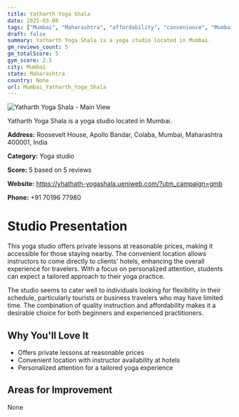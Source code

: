 ```yaml
---
title: Yatharth Yoga Shala
date: 2025-03-08
tags: ["Mumbai", "Maharashtra", "affordability", "convenience", "Mumbai"]  
draft: false
summary: Yatharth Yoga Shala is a yoga studio located in Mumbai.
gm_reviews_count: 5
gm_totalScore: 5
gym_score: 2.5
city: Mumbai
state: Maharashtra
country: None
url: Mumbai_Yatharth_Yoga_Shala
---
```


<div className="aspect-[16/9] relative my-8">
  <img 
    src="https://streetviewpixels-pa.googleapis.com/v1/thumbnail?panoid=wINX61W0ZSl4KKgsi4cXew&cb_client=search.gws-prod.gps&w=408&h=240&yaw=298.63666&pitch=0&thumbfov=100"
    alt="Yatharth Yoga Shala - Main View"
    className="object-cover absolute inset-0 w-full h-full rounded-lg"
  />
</div>

Yatharth Yoga Shala is a yoga studio located in Mumbai.

**Address:** Roosevelt House, Apollo Bandar, Colaba, Mumbai, Maharashtra 400001, India

**Category:** Yoga studio

**Score:** 5 based on 5 reviews

**Website:** https://yhathath-yogashala.ueniweb.com/?utm_campaign=gmb

**Phone:** +91 70196 77980

# Studio Presentation

This yoga studio offers private lessons at reasonable prices, making it accessible for those staying nearby. The convenient location allows instructors to come directly to clients' hotels, enhancing the overall experience for travelers. With a focus on personalized attention, students can expect a tailored approach to their yoga practice.

The studio seems to cater well to individuals looking for flexibility in their schedule, particularly tourists or business travelers who may have limited time. The combination of quality instruction and affordability makes it a desirable choice for both beginners and experienced practitioners.

## Why You'll Love It

- Offers private lessons at reasonable prices
- Convenient location with instructor availability at hotels
- Personalized attention for a tailored yoga experience

## Areas for Improvement

None

<div className="grid grid-cols-1 xl:grid-cols-2 gap-4 my-8">

</div>